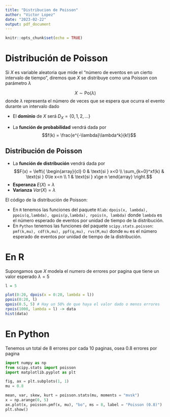 ```yaml
---
title: "Distribucion de Poisson"
author: "Victor Lopez"
date: "2023-02-22"
output: pdf_document
---
```


```r
knitr::opts_chunk$set(echo = TRUE)
```

# Distribución de Poisson

Si $X$ es variable aleatoria que mide el "número de eventos en un cierto intervalo de tiempo", diremos que $X$ se distribuye como una Poisson con parámetro $\lambda$

$$X\sim \text{Po}(\lambda)$$
donde $\lambda$ representa el número de veces que se espera que ocurra el evento durante un intervalo dado

- El **dominio** de $X$ será $D_X = \{0,1,2,\dots\}$

- La **función de probabilidad** vendrá dada por $$f(k) = \frac{e^{-\lambda}\lambda^k}{k!}$$

## Distribución de Poisson
 
- La **función de distribución** vendrá dada por $$F(x) = \left\{
\begin{array}{cl}
     0 & \text{si } x<0 
  \\ \sum_{k=0}^xf(k) & \text{si } 0\le x<n
  \\ 1 & \text{si } x\ge n
\end{array}
\right.$$ 
- **Esperanza** $E(X) = \lambda$
- **Varianza** $Var(X) = \lambda$

El código de la distribución de Poisson:

- En `R` tenemos las funciones del paquete `Rlab`: `dpois(x, lambda), ppois(q,lambda), qpois(p,lambda), rpois(n, lambda)` donde `lambda` es el número esperado de eventos por unidad de tiempo de la distribución.
- En `Python` tenemos las funciones del paquete `scipy.stats.poisson`: `pmf(k,mu), cdf(k,mu), ppf(q,mu), rvs(M,mu)` donde `mu` es el número esperado de eventos por unidad de tiempo de la distribución.

# En R

Supongamos que $X$ modela el numero de errores por pagina que tiene un valor esperado $\lambda = 5$

```r
l = 5

plot(0:20, dpois(x = 0:20, lambda = l))
ppois(0:20, l)
qpois(0.5, 5) # Hay un 50% de que haya el valor dado o menos errores
rpois(1000, lambda = l) -> data
hist(data)

```

# En Python

Tenemos un total de 8 errores por cada 10 paginas, osea 0.8 errores por pagina

```python
import numpy as np
from scipy.stats import poisson
import matplotlib.pyplot as plt

fig, ax = plt.subplots(1, 1)
mu = 0.8

mean, var, skew, kurt = poisson.stats(mu, moments = "mvsk")
x = np.arange(0, 5)
ax.plot(x, poisson.pmf(x, mu), "bo", ms = 8, label = "Poisson (0.8)")
plt.show()
```



